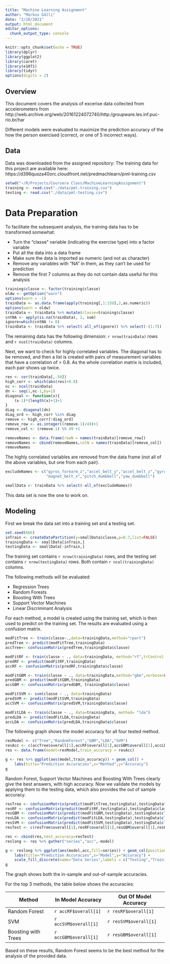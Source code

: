 ---
title: "Machine Learning Assignment"
author: "Markus Gälli"
date: "2/18/2021"
output: html_document
editor_options: 
  chunk_output_type: console
---

```{r setup, include=FALSE}
knitr::opts_chunk$set(echo = TRUE)
library(dplyr)
library(ggplot2)
library(caret)
library(e1071)
library(tidyr)
options(digits = 2)
```

## Overview

This document covers the analysis of excerise data collected from accelerometers from http://web.archive.org/web/20161224072740/http:/groupware.les.inf.puc-rio.br/har

Different models were evaluated to maximize the prediction accuracy of the how the person exercised (correct, or one of 5 incorrect ways).

## Data
 
Data was downloaded from the assigned repository:
The training data for this project are available here:
https://d396qusza40orc.cloudfront.net/predmachlearn/pml-training.csv



```{r LoadData}
setwd("~/R/Projects/Coursera Class/MachineLearningAssignment")
training <- read.csv("./data/pml-training.csv")
testing <- read.csv("./data/pml-testing.csv")
```

# Data Preparation
To facilitate the subsequent analysis, the training data has to be transformed somewhat:

- Turn the "classe" variable (indicating the exercise type) into a factor variable
- Put all the data into a data frame
- Make sure the data is imported as numeric (and not as character)
- Remove any variables with "NA" in them, as they can't be used for prediction
- Remove the first 7 columns as they do not contain data useful for this analysis

```{r DataPreproccessing}
training$classe <- factor(training$classe)
oldw <- getOption("warn")
options(warn = -1)
trainData <- as.data.frame(apply(training[,1:159],2,as.numeric))
options(warn = oldw)
trainData <- trainData %>% mutate(classe=training$classe)
cntNA <- apply(is.na(trainData), 2, sum)
ignore=which(cntNA != 0)
trainData <- trainData %>% select(-all_of(ignore)) %>% select(-(1:7))
```

The remaining data has the following dimension: `r nrow(trainData)` rows and `r ncol(trainData)` columns.

Next, we want to check for highly correlated variables. The diagonal has to be removed, and then a list is created with pairs of measurement variables that have a correlation of > 0.8. As the whole correlation matrix is included, each pair shows up twice.

```{r Correlations}
res <- cor(trainData[,-50])
high_corr <- which(abs(res)>0.8)
nc <- ncol(trainData)
dn <- seq(1,nc-1,by=1)
diagonal <- function(x){
    (x-1)*(length(x)+1)+1
}
diag <- diagonal(dn)
diag_ord <- high_corr %in% diag
remove <- high_corr[!diag_ord]
remove_row <- as.integer((remove-1)/49)+1
remove_col <- (remove-1) %% 49 +1

removeNames <- data.frame(rowN = names(trainData)[remove_row])
removeNames <- cbind(removeNames,colN = names(trainData)[remove_col])
removeNames
```

The highly correlated variables are removed from the data frame (not all of the above variables, but one from each pair).

```{r dataframeCleanup}
excludeNames <- c("gyros_forearm_z","accel_belt_y","accel_belt_z","gyros_dumbbell_x","gyros_arm_y","magnet_arm_x","magnet_arm_z",
                  "magnet_belt_x","pitch_dumbbell","yaw_dumbbell")

smallData <- trainData %>% select(-all_of(excludeNames))

```

This data set is now the one to work on.

## Modeling

First we break the data set into a training set and a testing set.

```{r trainAndTest}
set.seed(666)
inTrain <- createDataPartition(y=smallData$classe,p=0.7,list=FALSE)
trainingData <- smallData[inTrain,]
testingData <- smallData[-inTrain,]

```

The training set contains `r nrow(trainingData)` rows, and the testing set contains `r nrow(testingData)` rows. Both contain `r ncol(trainingData)` columns.

The following methods will be evaluated:

- Regression Trees
- Random Forests
- Boosting With Trees
- Support Vector Machines
- Linear Discriminant Analysis

For each method, a model is created using the training set, which is then used to predict on the training set. The results are evaluated using a confusion matrix.

```{r regressionTrees}
modFitTree <- train(classe~.,data=trainingData,method="rpart")
predTree <- predict(modFitTree,trainingData)
accTree<- confusionMatrix(predTree,trainingData$classe)

```

```{r regressionRF}
modFitRF <- train(classe ~ ., data=trainingData, method="rf",trControl = trainControl(method="cv"),number=3)
predRF <- predict(modFitRF,trainingData)
accRF <- confusionMatrix(predRF,trainingData$classe)
```

```{r regression Boosting}
modFitGBM <- train(classe ~ ., data=trainingData,method="gbm",verbose=FALSE)
predGBM <- predict(modFitGBM,trainingData)
accGBM <- confusionMatrix(predGBM, trainingData$classe)
```

```{r regression SVM}
modFitSVM <- svm(classe ~ ., data=trainingData)
predSVM <- predict(modFitSVM,trainingData)
accSVM <- confusionMatrix(predSVM,trainingData$classe)
```

```{R regressionLDA}
modFitLDA <- train(classe ~ ., data=trainingData, method= "lda")
predLDA <- predict(modFitLDA,trainingData)
accLDA <- confusionMatrix(predLDA,trainingData$classe)
```


The following graph shows the model accuracy for all four tested method.
```{r graph TrainingResults}
resModel <- c("Tree","RandomForest","GBM","LDA","SVM") 
resAcc <- c(accTree$overall[1],accRF$overall[1],accGBM$overall[1],accLDA$overall[1],accSVM$overall[1])
res <- data.frame(model=resModel,train_accuracy = resAcc)

g <- res %>% ggplot(aes(model,train_accuracy)) + geom_col() + 
    labs(title="Prediction Accuracies",x="Method",y="Accuracy") 
g
```

Random Forest, Support Vector Machines and Boosting WIth Trees clearly give the best answers, with high accuracy.
Now we validate the models by applying them to the testing data, which also provides the out of sample accuracy.

```{r CrossValidation}
resTree <- confusionMatrix(predict(modFitTree,testingData),testingData$classe)
resRF <- confusionMatrix(predict(modFitRF,testingData),testingData$classe)
resGBM <- confusionMatrix(predict(modFitGBM,testingData),testingData$classe)
resLDA <- confusionMatrix(predict(modFitLDA,testingData),testingData$classe)
resSVM <- confusionMatrix(predict(modFitSVM,testingData),testingData$classe)
resTest <- c(resTree$overall[1],resRF$overall[1],resGBM$overall[1],resLDA$overall[1],resSVM$overall[1])

res <- cbind(res,test_accuracy=resTest)
reslong <- res %>% gather("series","acc",-model)

g <- reslong %>% ggplot(aes(model,acc,fill=series)) + geom_col(position="dodge") + 
    labs(title="Prediction Accuracies",x="Model",y="Accuracy") + 
    scale_fill_discrete(name="Data Series",labels = c("Testing","Training"))
g
```

The graph shows both the in-sample and out-of-sample accuracies.



For the top 3 methods, the table below shows the accuracies:

Method        | In Model Accuracy | Out Of Model Accuracy
--------------|-------------------|----------------------
Random Forest | `r accRF$overall[1]` | `r resRF$overall[1]`
SVM           | `r accSVM$overall[1]`| `r resSVM$overall[1]`
Boosting with Trees | `r accGBM$overall[1]` | `r resGBM$overall[1]`

Based on these results, Random Forest seems to be the best method for the analysis of the provided data.
